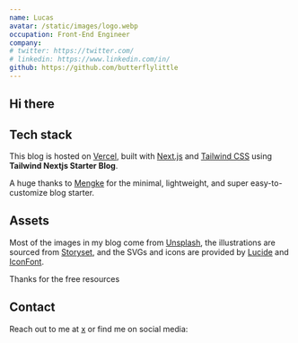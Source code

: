 ```yaml
---
name: Lucas
avatar: /static/images/logo.webp
occupation: Front-End Engineer
company:
# twitter: https://twitter.com/
# linkedin: https://www.linkedin.com/in/
github: https://github.com/butterflylittle
---
```


## Hi there <Twemoji emoji="waving-hand" />

## Tech stack

This blog is hosted on [Vercel](https://vercel.com/), built with [Next.js](https://nextjs.org/) and [Tailwind CSS](https://tailwindcss.com/) using **Tailwind Nextjs Starter Blog**.

A huge thanks to [Mengke](https://www.mengke.me/) for the minimal, lightweight, and super easy-to-customize blog starter.

## Assets

Most of the images in my blog come from [Unsplash](https://unsplash.com/), the illustrations are sourced from [Storyset](https://storyset.com/), and the SVGs and icons are provided by [Lucide](https://lucide.dev/icons/) and [IconFont](https://www.iconfont.cn/).

Thanks for the free resources <Twemoji emoji="folded-hands" />

## Contact

Reach out to me at [x](https://x.com/LucasWu2025) or find me on social media:

<SocialAccounts />
